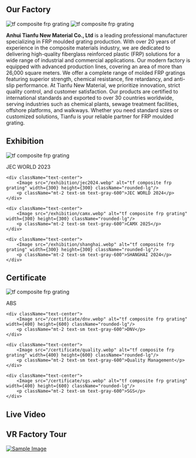 




## Our Factory
<div className="grid grid-cols-2 gap-4 mb-5">
    <Image src="/images/fengmain.webp" alt="tf composite frp grating" width={640} height={400} className="rounded-lg"/>
    <Image src="/images/warehouse-tf.webp" alt="tf composite frp grating" width={640} height={400} className="rounded-lg"/>
</div>

**Anhui Tianfu New Material Co., Ltd** is a leading professional manufacturer specializing in FRP moulded grating production. With over 20 years of experience in the composite materials industry, we are dedicated to delivering high-quality fiberglass reinforced plastic (FRP) solutions for a wide range of industrial and commercial applications. Our modern factory is equipped with advanced production lines, covering an area of more than 26,000 square meters. We offer a complete range of molded FRP gratings featuring superior strength, chemical resistance, fire retardancy, and anti-slip performance. At Tianfu New Material, we prioritize innovation, strict quality control, and customer satisfaction. Our products are certified to international standards and exported to over 30 countries worldwide, serving industries such as chemical plants, sewage treatment facilities, offshore platforms, and walkways. Whether you need standard sizes or customized solutions, Tianfu is your reliable partner for FRP moulded grating.
## Exhibition
<div className="grid grid-cols-2 gap-4">
    <div className="text-center">
        <Image src="/exhibition/jec2023.webp" alt="tf composite frp grating" width={300} height={300} className="rounded-lg"/>
        <p className="mt-2 text-sm text-gray-600">JEC WORLD 2023</p>
    </div>

    <div className="text-center">
        <Image src="/exhibition/jec2024.webp" alt="tf composite frp grating" width={300} height={300} className="rounded-lg"/>
        <p className="mt-2 text-sm text-gray-600">JEC WORLD 2024</p>
    </div>
    
    <div className="text-center">
        <Image src="/exhibition/camx.webp" alt="tf composite frp grating" width={300} height={300} className="rounded-lg"/>
        <p className="mt-2 text-sm text-gray-600">CAMX 2025</p>
    </div>
    
    <div className="text-center">
        <Image src="/exhibition/shanghai.webp" alt="tf composite frp grating" width={300} height={300} className="rounded-lg"/>
        <p className="mt-2 text-sm text-gray-600">SHANGHAI 2024</p>
    </div>
</div>

## Certificate
<div className="grid grid-cols-2 gap-4">
    <div className="text-center">
        <Image src="/certificate/abs.webp" alt="tf composite frp grating" width={400} height={600} className="rounded-lg"/>
        <p className="mt-2 text-sm text-gray-600">ABS</p>
    </div>

    <div className="text-center">
        <Image src="/certificate/dnv.webp" alt="tf composite frp grating" width={400} height={600} className="rounded-lg"/>
        <p className="mt-2 text-sm text-gray-600">DNV</p>
    </div>
    
    <div className="text-center">
        <Image src="/certificate/quality.webp" alt="tf composite frp grating" width={400} height={600} className="rounded-lg"/>
        <p className="mt-2 text-sm text-gray-600">Quality Management</p>
    </div>
    
    <div className="text-center">
        <Image src="/certificate/sgs.webp" alt="tf composite frp grating" width={400} height={600} className="rounded-lg"/>
        <p className="mt-2 text-sm text-gray-600">SGS</p>
    </div>
</div>



## Live Video


<YouTubeEmbed videoId="nzkmepaWF_k" />


## VR Factory Tour

<a href="https://world-port.made-in-china.com/viewVR?comId=NOCaJPyoZUDm" target="_blank" rel="noopener noreferrer">
  <img src="/images/vr.webp" alt="Sample Image" className="w-full rounded shadow" />
</a>